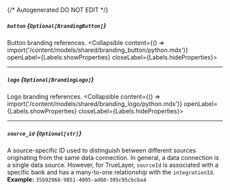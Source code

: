 {/* Autogenerated DO NOT EDIT  */}

##### `button` *{`Optional[BrandingButton]`}*
Button branding references.
<Collapsible content={() => import('/content/models/shared/branding_button/python.mdx')} openLabel={Labels.showProperties} closeLabel={Labels.hideProperties}>
</Collapsible>

---
##### `logo` *{`Optional[BrandingLogo]`}*
Logo branding references.
<Collapsible content={() => import('/content/models/shared/branding_logo/python.mdx')} openLabel={Labels.showProperties} closeLabel={Labels.hideProperties}>
</Collapsible>

---
##### `source_id` *{`Optional[str]`}*
A source\-specific ID used to distinguish between different sources originating from the same data connection. In general, a data connection is a single data source. However, for TrueLayer, `sourceId` is associated with a specific bank and has a many\-to\-one relationship with the `integrationId`.
<br/>
**Example:** `35b92968-9851-4095-ad60-395c95cbcba4`


